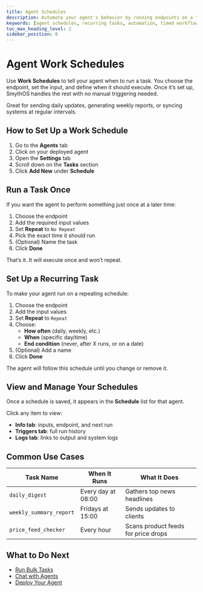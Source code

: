 ```yaml
---
title: Agent Schedules
description: Automate your agent's behavior by running endpoints on a time-based schedule,either once or repeatedly.
keywords: [agent schedules, recurring tasks, automation, timed workflows, triggers, endpoint automation]
toc_max_heading_level: 2
sidebar_position: 8
---
```


# Agent Work Schedules

Use **Work Schedules** to tell your agent when to run a task. You choose the endpoint, set the input, and define when it should execute. Once it’s set up, SmythOS handles the rest with no manual triggering needed.

<InfoCallout title="Hands-off agent routines">
Great for sending daily updates, generating weekly reports, or syncing systems at regular intervals.
</InfoCallout>

<Spacer size="md" />

## How to Set Up a Work Schedule

1. Go to the **Agents** tab
2. Click on your deployed agent
3. Open the **Settings** tab
4. Scroll down on the **Tasks** section
5. Click **Add New** under **Schedule**

<Spacer size="md" />

## Run a Task Once

If you want the agent to perform something just once at a later time:

1. Choose the endpoint
2. Add the required input values
3. Set **Repeat** to `No Repeat`
4. Pick the exact time it should run
5. (Optional) Name the task
6. Click **Done**

That’s it. It will execute once and won’t repeat.

<Spacer size="md" />

## Set Up a Recurring Task

To make your agent run on a repeating schedule:

1. Choose the endpoint
2. Add the input values
3. Set **Repeat** to `Repeat`
4. Choose:
   - **How often** (daily, weekly, etc.)
   - **When** (specific day/time)
   - **End condition** (never, after X runs, or on a date)
5. (Optional) Add a name
6. Click **Done**

The agent will follow this schedule until you change or remove it.

<Spacer size="md" />

## View and Manage Your Schedules

Once a schedule is saved, it appears in the **Schedule** list for that agent.

Click any item to view:

- **Info tab**: inputs, endpoint, and next run
- **Triggers tab**: full run history
- **Logs tab**: links to output and system logs

<Arcade src="https://demo.arcade.software/5NPb5R6hXdIqrB6Pozxc?embed&embed_mobile=tab&embed_desktop=inline&show_copy_link=true" title="Scheduler | SmythOS" />

<Spacer size="md" />

## Common Use Cases

| Task Name               | When It Runs        | What It Does                         |
|-------------------------|---------------------|--------------------------------------|
| `daily_digest`          | Every day at 08:00  | Gathers top news headlines           |
| `weekly_summary_report` | Fridays at 15:00    | Sends updates to clients             |
| `price_feed_checker`    | Every hour          | Scans product feeds for price drops  |

<Spacer size="md" />

## What to Do Next

- [Run Bulk Tasks](/docs/agent-deployments/agent-bulk-work)
- [Chat with Agents](/docs/agent-collaboration/chat-with-agent)
- [Deploy Your Agent](/docs/agent-deployments/overview)
